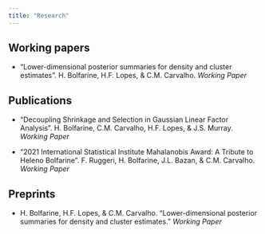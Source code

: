```yaml
---
title: "Research"
---
```


## Working papers

- "Lower-dimensional posterior summaries for density and cluster estimates". H. Bolfarine, H.F. Lopes, & C.M. Carvalho. *Working Paper*

## Publications

- "Decoupling Shrinkage and Selection in Gaussian Linear Factor Analysis". H. Bolfarine, C.M. Carvalho, H.F. Lopes, & J.S. Murray. *Working Paper*

- "2021 International Statistical Institute Mahalanobis Award: A Tribute to Heleno Bolfarine". F. Ruggeri, H. Bolfarine, J.L. Bazan, & C.M. Carvalho. *Working Paper*

## Preprints

- H. Bolfarine, H.F. Lopes, & C.M. Carvalho. "Lower-dimensional posterior summaries for density and cluster estimates." *Working Paper*

